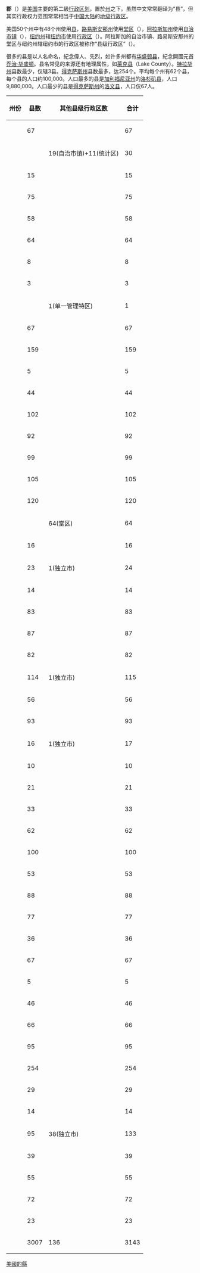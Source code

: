 {{noteTA
|G1=USState
|1=zh-cn:县;zh-tw:郡;zh-hk:縣
}}
{{unreferenced|time=2014-08-18T21:02:32+00:00}}
{{Infobox subdivision type
|name=郡
|alt_name= [[堂區_(行政區劃)|堂區]]（路易斯安那）
|alt_name1=[[自治市镇|自治市镇]]（阿拉斯加）
|alt_name2=[[行政區_(紐約市)|行政区]]（纽约市）
|map=[[File:Usa_counties_large.svg|290px]]
|category=[[:Category:二級行政區|二級]][[行政區劃|行政區劃]]
|territory=美國
|upper_unit=
|start_date=
|start_date1=
|start_date2=
|legislation_begin=
|legislation_begin1=
|legislation_begin2=
|legislation_end=
|legislation_end1=
|legislation_end2=
|end_date=
|end_date1=
|end_date2=
|current_number=3,144個
|number_date=
|type=
|type1=
|type2=
|population_range=最多：[[洛杉磯縣|洛杉磯縣]]（9,962,789人）<br/>最少：[[洛文縣|洛文縣]]（82人）
|area_range=最大：[[聖博納迪諾郡|聖博納迪諾郡]]（20,057平方英里）<br/>最小：[[卡拉瓦歐郡|卡拉瓦歐郡]]（12平方英里）
|government=[[縣委員會|縣委員會]]、{{tsl|en|Board of Supervisors||Board of Supervisors}}（AZ, CA, IA, MS, VA, WI）、[[縣議會|縣議會]]（WA）、{{tsl|en|Commissioners' Court||Commissioners' Court}}（TX）、{{tsl|en|Board of chosen freeholders||Board of chosen freeholders}}（NJ）、[[財政院|財政院]]（KY）、{{tsl|en|Police Jury||Police Jury}}（LA）
|government1=[[縣行政官|縣行政官]]、[[縣長|縣長]]、[[縣法官|縣法官]]、{{tsl|en|County manager (United States)||County manager}}, {{tsl|en|Sole commissioner||Sole commissioner}}
}}
{{美國行政劃分}}

{{各地中文名
 | 名詞 = 县 <!-- 相關名詞，填一個即可，將隨條目語言變種進行字詞轉換 -->
 | 圖像 = <!-- 圖檔名稱（省略File:字頭） -->
 | 說明 = <!-- 圖檔說明，將隨條目語言變種進行字詞轉換 -->
 | 大陸 = 县
 | 臺灣 = 郡<!-- 若不填寫香港一項，則標籤顯示為港臺 -->
 | 香港 = 縣<!-- 若不填寫澳門一項，則標籤顯示為港澳 -->
 | 澳門 = 
 | 新加坡= <!-- 若不填寫大馬一項，則標籤顯示為新馬 -->
 | 大馬 = 
 | 何地 = 美国<!-- 其他地區 -->
 | 其他 = -{縣}-、-{县}-<!-- 其他用語，將隨條目語言變種進行字詞轉換 -->
 | 何地2 = <!-- 其他地區2 -->
 | 其他2 = <!-- 其他用語2，將隨條目語言變種進行字詞轉換 -->
 | navbar= <!-- 填任意字符以顯示navbar -->
}}
'''郡'''（{{lang-en|county}}）是[[美国|美国]]主要的第二級[[美国行政区划|行政区划]]，置於[[美國州份|州]]之下。虽然中文常常翻译为“县”，但其实行政权力范围常常相当于[[中国大陆|中国大陆]]的[[地级行政区|地级行政区]]。

美国50个州中有48个州使用[[县|县]]，[[路易斯安那州|路易斯安那州]]使用[[堂區_(行政區劃)|堂区]]（{{lang|en|parish}}），[[阿拉斯加州|阿拉斯加州]]使用[[自治市镇|自治市镇]]（{{lang|en|borough}}），[[纽约州|纽约州]]辖[[纽约|纽约市]]使用[[行政區_(紐約市)|行政区]]（{{lang|en|boroughs of New York City}}）。阿拉斯加的自治市镇、路易斯安那州的堂区与纽约州辖纽约市的行政区被称作“县级行政区”（{{lang|en|county-equivalents}}）。

很多的县是以人名命名，紀念偉人、先烈，如许多州都有[[华盛顿县|华盛顿县]]，紀念開國元首[[乔治·华盛顿|乔治·华盛顿]]。县名常见的来源还有地理属性，如[[莱克县|莱克县]]（Lake County）。[[特拉华州|特拉华州]]县数最少，仅辖3县。[[得克萨斯州|得克萨斯州]]县数最多，达254个。平均每个州有62个县，每个县的人口约100,000。人口最多的县是[[加利福尼亚州|加利福尼亚州]]的[[洛杉矶县|洛杉矶县]]，人口9,880,000。人口最少的县是[[得克萨斯州|得克萨斯州]]的[[洛文县_(得克萨斯州)|洛文县]]，人口仅67人。

{| class="wikitable sortable" align="center" style="font-size:100%; text-align:center;"
! 州份
! 县数
! 其他县级行政区数
! 合计
|-
| {{flag|Alabama|name=亚拉巴马州}}
| 67
| 
| 67
|-
| {{flag|Alaska|name=阿拉斯加州}}
| 
| 19(自治市镇)+11(统计区)
| 30
|-
| {{flag|Arizona|name=亚利桑那州}}
| 15
| 
| 15
|-
| {{flag|Arkansas|name=阿肯色州}}
| 75
| 
| 75
|-
| {{flag|California|name=加利福尼亚州}}
| 58
| 
| 58
|-
| {{flag|Colorado|name=科罗拉多州}}
| 64
| 
| 64
|-
| {{flag|Connecticut|name=康涅狄格州}}
| 8
| 
| 8
|-
| {{flag|Delaware|name=特拉华州}}
| 3
| 
| 3
|-
| {{flag|District of Columbia|name=哥伦比亚特区}}
| 
| 1(单一管理特区)
| 1
|-
| {{flag|Florida|name=佛罗里达州}}
| 67
| 
| 67
|-
| {{flag|Georgia (U.S. state)|name=佐治亚州}}
| 159
| 
| 159
|-
| {{flag|Hawaii|name=夏威夷州}}
| 5
| 
| 5
|-
| {{flag|Idaho|name=爱达荷州}}
| 44
| 
| 44
|-
| {{flag|Illinois|name=伊利诺伊州}}
| 102
| 
| 102
|-
| {{flag|Indiana|name=印第安纳州}}
| 92
| 
| 92
|-
| {{flag|Iowa|name=艾奥瓦州}}
| 99
| 
| 99
|-
| {{flag|Kansas|name=堪萨斯州}}
| 105
| 
| 105
|-
| {{flag|Kentucky|name=肯塔基州}}
| 120
| 
| 120
|-
| {{flag|Louisiana|name=路易斯安那州}}
| 
| 64(堂区)
| 64
|-
| {{flag|Maine|name=缅因州}}
| 16
| 
| 16
|-
| {{flag|Maryland|name=马里兰州}}
| 23
| 1(独立市)
| 24
|-
| {{flag|Massachusetts|name=马萨诸塞州}}
| 14
| 
| 14
|-
| {{flag|Michigan|name=密西根州}}
| 83
| 
| 83
|-
| {{flag|Minnesota|name=明尼苏达州}}
| 87
| 
| 87
|-
| {{flag|Mississippi|name=密西西比州}}
| 82
| 
| 82
|-
| {{flag|Missouri|name=密苏里州}}
| 114
| 1(独立市)
| 115
|-
| {{flag|Montana|name=蒙大拿州}}
| 56
| 
| 56
|-
| {{flag|Nebraska|name=内布拉斯加州}}
| 93
| 
| 93
|-
| {{flag|Nevada|name=内华达州}}
| 16
| 1(独立市)
| 17
|-
| {{flag|New Hampshire|name=新罕布什尔州}}
| 10
| 
| 10
|-
| {{flag|New Jersey|name=新泽西州}}
| 21
| 
| 21
|-
| {{flag|New Mexico|name=新墨西哥州}}
| 33
| 
| 33
|-
| {{flag|New York|name=纽约州}}
| 62
| 
| 62
|-
| {{flag|North Carolina|name=北卡罗来纳州}}
| 100
| 
| 100
|-
| {{flag|North Dakota|name=北达科他州}}
| 53
| 
| 53
|-
| {{flag|Ohio|name=俄亥俄州}}
| 88
| 
| 88
|-
| {{flag|Oklahoma|name=奧克拉荷馬州}}
| 77
| 
| 77
|-
| {{flag|Oregon|name=俄勒冈州}}
| 36
| 
| 36
|-
| {{flag|Pennsylvania|name=宾夕法尼亚州}}
| 67
| 
| 67
|-
| {{flag|Rhode Island|name=罗得岛州}}
| 5
| 
| 5
|-
| {{flag|South Carolina|name=南卡罗来纳州}}
| 46
| 
| 46
|-
| {{flag|South Dakota|name=南达科他州}}
| 66
| 
| 66
|-
| {{flag|Tennessee|name=田纳西州}}
| 95
| 
| 95
|-
| {{flag|Texas|name=得克萨斯州}}
| 254
| 
| 254
|-
| {{flag|Utah|name=犹他州}}
| 29
| 
| 29
|-
| {{flag|Vermont|name=佛蒙特州}}
| 14
| 
| 14
|-
| {{flag|Virginia|name=弗吉尼亚州}}
| 95
| 38(独立市)
| 133
|-
| {{flag|Washington|name=华盛顿州}}
| 39
| 
| 39
|-
| {{flag|West Virginia|name=西弗吉尼亚州}}
| 55
| 
| 55
|-
| {{flag|Wisconsin|name=威斯康星州}}
| 72
| 
| 72
|-
| {{flag|Wyoming|name=怀俄明州}}
| 23
| 
| 23
|-
| {{flag|USA|name=美国}}
| 3007
| 136
| 3143
|}

[[Category:美國的縣|]]